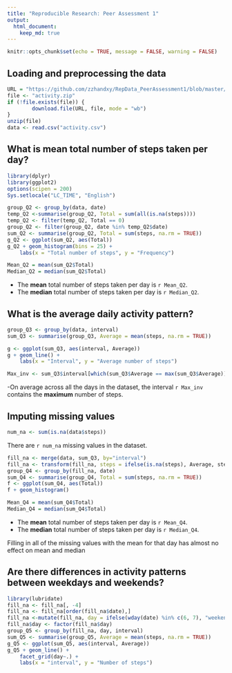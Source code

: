 ```yaml
---
title: "Reproducible Research: Peer Assessment 1"
output: 
  html_document:
    keep_md: true
---
```


```r
knitr::opts_chunk$set(echo = TRUE, message = FALSE, warning = FALSE)
```

## Loading and preprocessing the data

```r
URL = "https://github.com/zzhandxy/RepData_PeerAssessment1/blob/master/activity.zip"
file <- "activity.zip"
if (!file.exists(file)) {
        download.file(URL, file, mode = "wb")
}
unzip(file)
data <- read.csv("activity.csv")
```

## What is mean total number of steps taken per day?

```r
library(dplyr)
library(ggplot2)
options(scipen = 200)
Sys.setlocale("LC_TIME", "English")
```

```r
group_Q2 <- group_by(data, date)
temp_Q2 <-summarise(group_Q2, Total = sum(all(is.na(steps))))
temp_Q2 <- filter(temp_Q2, Total == 0)
group_Q2 <- filter(group_Q2, date %in% temp_Q2$date)
sum_Q2 <- summarise(group_Q2, Total = sum(steps, na.rm = TRUE))
g_Q2 <- ggplot(sum_Q2, aes(Total)) 
g_Q2 + geom_histogram(bins = 25) + 
    labs(x = "Total number of steps", y = "Frequency")
```

```r
Mean_Q2 = mean(sum_Q2$Total)
Median_Q2 = median(sum_Q2$Total)
```
- The **mean** total number of steps taken per day is `r Mean_Q2`.
- The **median** total number of steps taken per day is `r Median_Q2`.

## What is the average daily activity pattern?

```r
group_Q3 <- group_by(data, interval)
sum_Q3 <- summarise(group_Q3, Average = mean(steps, na.rm = TRUE))

g <- ggplot(sum_Q3, aes(interval, Average)) 
g + geom_line() + 
    labs(x = "Interval", y = "Average number of steps")
```

```r
Max_inv <- sum_Q3$interval[which(sum_Q3$Average == max(sum_Q3$Average))]
```
-On average across all the days in the dataset, the interval `r Max_inv` contains the **maximum** number of steps.

## Imputing missing values
```r
num_na <- sum(is.na(data$steps))
```
There are `r num_na` missing values in the dataset.

```r
fill_na <- merge(data, sum_Q3, by="interval")
fill_na <- transform(fill_na, steps = ifelse(is.na(steps), Average, steps))
group_Q4 <- group_by(fill_na, date)
sum_Q4 <- summarise(group_Q4, Total = sum(steps, na.rm = TRUE))
f <- ggplot(sum_Q4, aes(Total))
f + geom_histogram()
```

```r
Mean_Q4 = mean(sum_Q4$Total)
Median_Q4 = median(sum_Q4$Total)
```
- The **mean** total number of steps taken per day is `r Mean_Q4`.
- The **median** total number of steps taken per day is `r Median_Q4`.

Filling in all of the missing values with the mean for that day has almost no effect on mean and median

## Are there differences in activity patterns between weekdays and weekends? 

```r
library(lubridate)
fill_na <- fill_na[, -4]
fill_na <- fill_na[order(fill_na$date),]
fill_na <-mutate(fill_na, day = ifelse(wday(date) %in% c(6, 7), "weekends", "weekdays"))
fill_na$day <- factor(fill_na$day)
group_Q5 <- group_by(fill_na, day, interval)
sum_Q5 <- summarise(group_Q5, Average = mean(steps, na.rm = TRUE))
g_Q5 <- ggplot(sum_Q5, aes(interval, Average))
g_Q5 + geom_line() +
    facet_grid(day~.) +
    labs(x = "interval", y = "Number of steps")
```